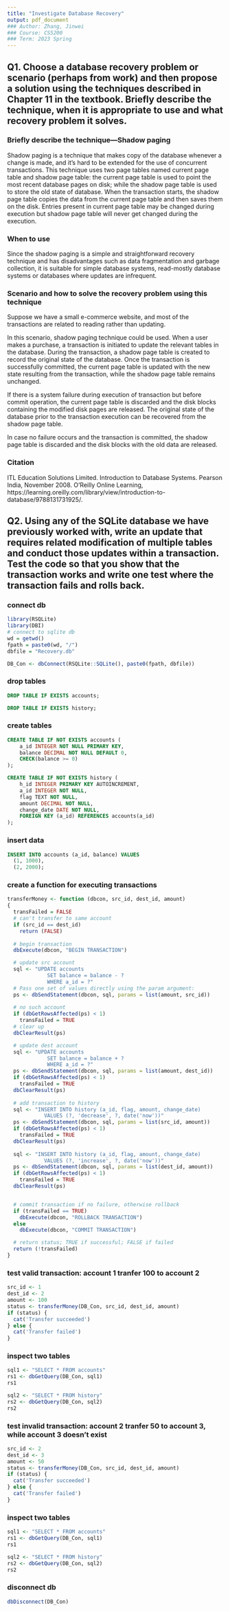 ```yaml
---
title: "Investigate Database Recovery"
output: pdf_document
### Author: Zhang, Jinwei
### Course: CS5200
### Term: 2023 Spring
---
```

## Q1. Choose a database recovery problem or scenario (perhaps from work) and then propose a solution using the techniques described in Chapter 11 in the textbook. Briefly describe the technique, when it is appropriate to use and what recovery problem it solves. 
### Briefly describe the technique---Shadow paging
Shadow paging is a technique that makes copy of the database whenever a change is made, and it's hard to be extended for the use of concurrent transactions. This technique uses two page tables named current page table and shadow page table: the current page table is used to point the most recent database pages on disk; while the shadow page table is used to store the old state of database. 
When the transaction starts, the shadow page table copies the data from the current page table and then saves them on the disk. Entries present in current page table may be changed during execution but shadow page table will never get changed during the execution.

### When to use
Since the shadow paging is a simple and straightforward recovery technique and has disadvantages such as data fragmentation and garbage collection, it is suitable for simple database systems, read-mostly database systems or databases where updates are infrequent.

### Scenario and how to solve the recovery problem using this technique
Suppose we have a small e-commerce website, and most of the transactions are related to reading rather than updating. 

In this scenario, shadow paging technique could be used. When a user makes a purchase, a transaction is initiated to update the relevant tables in the database. During the transaction, a shadow page table is created to record the original state of the database. Once the transaction is successfully committed, the current page table is updated with the new state resulting from the transaction, while the shadow page table remains unchanged. 

If there is a system failure during execution of transaction but before commit operation, the current page table is discarded and the disk blocks containing the modified disk pages are released. The original state of the database prior to the transaction execution can be recovered from the shadow page table. 

In case no failure occurs and the transaction is committed, the shadow page table is discarded and the disk blocks with the old data are released.

### Citation
ITL Education Solutions Limited. Introduction to Database Systems. Pearson India, November 2008. O'Reilly Online Learning, https://learning.oreilly.com/library/view/introduction-to-database/9788131731925/.

## Q2. Using any of the SQLite database we have previously worked with, write an update that requires related modification of multiple tables and conduct those updates within a transaction. Test the code so that you show that the transaction works and write one test where the transaction fails and rolls back.

### connect db
```r
library(RSQLite)
library(DBI)
# connect to sqlite db
wd = getwd()
fpath = paste0(wd, "/")
dbfile = "Recovery.db"

DB_Con <- dbConnect(RSQLite::SQLite(), paste0(fpath, dbfile))
```

### drop tables
```sql
DROP TABLE IF EXISTS accounts;
```

```sql
DROP TABLE IF EXISTS history;
```

### create tables
```sql
CREATE TABLE IF NOT EXISTS accounts ( 
    a_id INTEGER NOT NULL PRIMARY KEY, 
    balance DECIMAL NOT NULL DEFAULT 0,
    CHECK(balance >= 0)
);
```

```sql
CREATE TABLE IF NOT EXISTS history (
    h_id INTEGER PRIMARY KEY AUTOINCREMENT,
    a_id INTEGER NOT NULL, 
    flag TEXT NOT NULL, 
    amount DECIMAL NOT NULL, 
    change_date DATE NOT NULL,
    FOREIGN KEY (a_id) REFERENCES accounts(a_id)
);
```

### insert data
```sql
INSERT INTO accounts (a_id, balance) VALUES 
  (1, 1000),
  (2, 2000);
```

### create a function for executing transactions 
```r
transferMoney <- function (dbcon, src_id, dest_id, amount)
{
  transFailed = FALSE
  # can't transfer to same account
  if (src_id == dest_id)
    return (FALSE)
  
  # begin transaction
  dbExecute(dbcon, "BEGIN TRANSACTION")

  # update src account
  sql <- "UPDATE accounts
             SET balance = balance - ?
             WHERE a_id = ?"
  # Pass one set of values directly using the param argument:
  ps <- dbSendStatement(dbcon, sql, params = list(amount, src_id))
  
  # no such account
  if (dbGetRowsAffected(ps) < 1)
    transFailed = TRUE
  # clear up
  dbClearResult(ps)

  # update dest account
  sql <- "UPDATE accounts
             SET balance = balance + ?
             WHERE a_id = ?"
  ps <- dbSendStatement(dbcon, sql, params = list(amount, dest_id))
  if (dbGetRowsAffected(ps) < 1)
    transFailed = TRUE
  dbClearResult(ps)
  
  # add transaction to history
  sql <- "INSERT INTO history (a_id, flag, amount, change_date) 
            VALUES (?, 'decrease', ?, date('now'))"
  ps <- dbSendStatement(dbcon, sql, params = list(src_id, amount))
  if (dbGetRowsAffected(ps) < 1)
    transFailed = TRUE
  dbClearResult(ps)
  
  sql <- "INSERT INTO history (a_id, flag, amount, change_date) 
            VALUES (?, 'increase', ?, date('now'))"
  ps <- dbSendStatement(dbcon, sql, params = list(dest_id, amount))
  if (dbGetRowsAffected(ps) < 1)
    transFailed = TRUE
  dbClearResult(ps)


  # commit transaction if no failure, otherwise rollback
  if (transFailed == TRUE)
    dbExecute(dbcon, "ROLLBACK TRANSACTION")
  else
    dbExecute(dbcon, "COMMIT TRANSACTION")

  # return status; TRUE if successful; FALSE if failed
  return (!transFailed)
}
```

### test valid transaction: account 1 tranfer 100 to account 2
```r
src_id <- 1
dest_id <- 2
amount <- 100
status <- transferMoney(DB_Con, src_id, dest_id, amount)
if (status) {
  cat('Transfer succeeded')
} else {
  cat('Transfer failed')
}
```

### inspect two tables
```r
sql1 <- "SELECT * FROM accounts"
rs1 <- dbGetQuery(DB_Con, sql1)
rs1

sql2 <- "SELECT * FROM history"
rs2 <- dbGetQuery(DB_Con, sql2)
rs2
```
### test invalid transaction: account 2 tranfer 50 to account 3, while account 3 doesn't exist
```r
src_id <- 2
dest_id <- 3
amount <- 50
status <- transferMoney(DB_Con, src_id, dest_id, amount)
if (status) {
  cat('Transfer succeeded')
} else {
  cat('Transfer failed')
}
```

### inspect two tables
```r
sql1 <- "SELECT * FROM accounts"
rs1 <- dbGetQuery(DB_Con, sql1)
rs1

sql2 <- "SELECT * FROM history"
rs2 <- dbGetQuery(DB_Con, sql2)
rs2
```

### disconnect db
```r
dbDisconnect(DB_Con)
```


